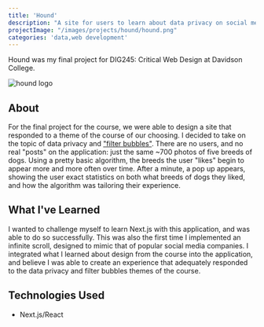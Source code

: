 ```yaml
---
title: 'Hound'
description: "A site for users to learn about data privacy on social media."
projectImage: "/images/projects/hound/hound.png"
categories: 'data,web development'
---
```


Hound was my final project
for DIG245: Critical Web Design at Davidson College.

<Image priority height={720} width={1080} alt="hound logo" src="/images/projects/hound/hound.png"/>

## About
For the final project for the course, we were able to design a site that responded
to a theme of the course of our choosing. I decided to take on the topic of data 
privacy and ["filter bubbles"](https://en.wikipedia.org/wiki/Filter_bubble).
There are no users, and no real "posts" on the application: just the same ~700
photos of five breeds of dogs. Using a pretty basic algorithm, the breeds the
user "likes" begin to appear more and more often over time. After a minute, a
pop up appears, showing the user exact statistics on both what breeds of dogs
they liked, and how the algorithm was tailoring their experience.

## What I've Learned
I wanted to challenge myself to learn Next.js with this application, and was
able to do so successfully. This was also the first time I implemented an 
infinite scroll, designed to mimic that of popular social media companies. 
I integrated what I learned about design from the course into the application, 
and believe I was able to create an experience that adequately responded to the 
data privacy and filter bubbles themes of the course.

## Technologies Used
- Next.js/React
